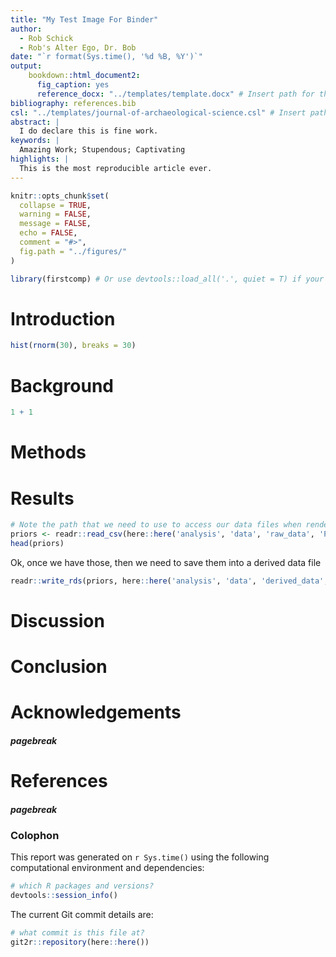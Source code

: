 ```yaml
---
title: "My Test Image For Binder"
author:
  - Rob Schick
  - Rob's Alter Ego, Dr. Bob
date: "`r format(Sys.time(), '%d %B, %Y')`"
output: 
    bookdown::html_document2:
      fig_caption: yes
      reference_docx: "../templates/template.docx" # Insert path for the DOCX file
bibliography: references.bib
csl: "../templates/journal-of-archaeological-science.csl" # Insert path for the bib-style
abstract: |
  I do declare this is fine work.
keywords: |
  Amazing Work; Stupendous; Captivating
highlights: |
  This is the most reproducible article ever. 
---
```



<!-- This is the format for text comments that will be ignored during renderings. Do not put R code in these comments because it will not be ignored. -->

```r
knitr::opts_chunk$set(
  collapse = TRUE,
  warning = FALSE,
  message = FALSE,
  echo = FALSE,
  comment = "#>",
  fig.path = "../figures/"
)

library(firstcomp) # Or use devtools::load_all('.', quiet = T) if your code is in script files, rather than as functions in the `/R` diretory
```

# Introduction

```r
hist(rnorm(30), breaks = 30)
```



# Background

```r
1 + 1
```

# Methods

# Results

```r
# Note the path that we need to use to access our data files when rendering this document
priors <- readr::read_csv(here::here('analysis', 'data', 'raw_data', 'PhilipsMay2015revisedPriorWeightsLongFormat.csv'))
head(priors)
```

Ok, once we have those, then we need to save them into a derived data file

```r
readr::write_rds(priors, here::here('analysis', 'data', 'derived_data', 'priors.rds'))
```


# Discussion

# Conclusion

# Acknowledgements

<!-- The following line inserts a page break when the output is MS Word. For page breaks in PDF, use \newpage on its own line.  -->
##### pagebreak

# References 
<!-- The following line ensures the references appear here for the MS Word or HTML output files, rather than right at the end of the document (this will not work for PDF files):  -->
<div id="refs"></div>

##### pagebreak

### Colophon

This report was generated on `r Sys.time()` using the following computational environment and dependencies: 

```r
# which R packages and versions?
devtools::session_info()
```

The current Git commit details are:

```r
# what commit is this file at? 
git2r::repository(here::here())
```
